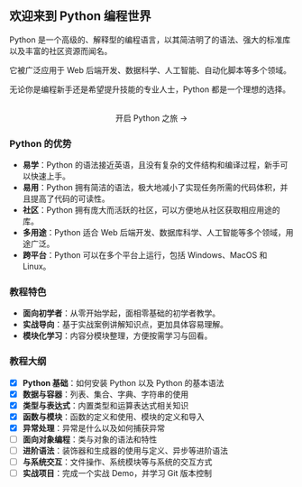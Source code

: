 
<center><Logo className="w-96" /></center>

## 欢迎来到 Python 编程世界

Python 是一个高级的、解释型的编程语言，以其简洁明了的语法、强大的标准库以及丰富的社区资源而闻名。

它被广泛应用于 Web 后端开发、数据科学、人工智能、自动化脚本等多个领域。

无论你是编程新手还是希望提升技能的专业人士，Python 都是一个理想的选择。

<br />

<center>
  <Link href="/tutorial" className={styles.get_started}>
    开启 Python 之旅 <span>→</span>
  </Link>
</center>

### Python 的优势

- **易学**：Python 的语法接近英语，且没有复杂的文件结构和编译过程，新手可以快速上手。
- **易用**：Python 拥有简洁的语法，极大地减小了实现任务所需的代码体积，并且提高了代码的可读性。
- **社区**：Python 拥有庞大而活跃的社区，可以方便地从社区获取相应用途的库。
- **多用途**：Python 适合 Web 后端开发、数据库科学、人工智能等多个领域，用途广泛。
- **跨平台**：Python 可以在多个平台上运行，包括 Windows、MacOS 和 Linux。

### 教程特色

- **面向初学者**：从零开始学起，面相零基础的初学者教学。
- **实战导向**：基于实战案例讲解知识点，更加具体容易理解。
- **模块化学习**：内容分模块整理，方便按需学习与回看。

### 教程大纲

- [x] **Python 基础**：如何安装 Python 以及 Python 的基本语法
- [x] **数据与容器**：列表、集合、字典、字符串的使用
- [x] **类型与表达式**：内置类型和运算表达式相关知识
- [x] **函数与模块**：函数的定义和使用、模块的定义和导入
- [x] **异常处理**：异常是什么以及如何捕获异常
- [ ] **面向对象编程**：类与对象的语法和特性
- [ ] **进阶语法**：装饰器和生成器的使用与定义、异步等进阶语法
- [ ] **与系统交互**：文件操作、系统模块等与系统的交互方式
- [ ] **实战项目**：完成一个实战 Demo，并学习 Git 版本控制
